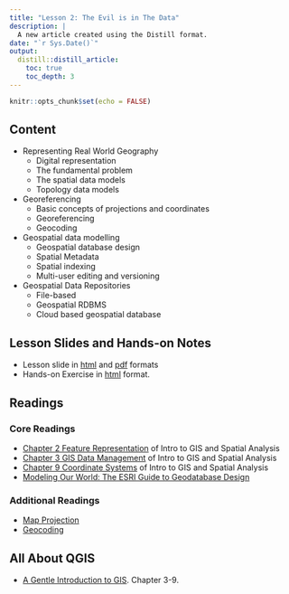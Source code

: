 ```yaml
---
title: "Lesson 2: The Evil is in The Data"
description: |
  A new article created using the Distill format.
date: "`r Sys.Date()`"
output:
  distill::distill_article:
    toc: true
    toc_depth: 3
---
```


```r
knitr::opts_chunk$set(echo = FALSE)
```

## Content

- Representing Real World Geography
    - Digital representation
    - The fundamental problem
    - The spatial data models
    - Topology data models
- Georeferencing
    - Basic concepts of projections and coordinates
    - Georeferencing
    - Geocoding
- Geospatial data modelling
    - Geospatial database design
    - Spatial Metadata
    - Spatial indexing
    - Multi-user editing and versioning
- Geospatial Data Repositories
    - File-based
    - Geospatial RDBMS
    - Cloud based geospatial database

## Lesson Slides and Hands-on Notes 

- Lesson slide in [html](../lesson/Lesson02/Lesson02.html) and [pdf](../lesson/Lesson02/Lesson02.pdf) formats
- Hands-on Exercise in [html]() format.

## Readings
### Core Readings

- [Chapter 2 Feature Representation](https://mgimond.github.io/Spatial/chp02-0.html) of Intro to GIS and Spatial Analysis
- [Chapter 3 GIS Data Management](https://mgimond.github.io/Spatial/gis-data-management.html) of Intro to GIS and Spatial Analysis
- [Chapter 9 Coordinate Systems](https://mgimond.github.io/Spatial/chp09-0.html) of Intro to GIS and Spatial Analysis
- [Modeling Our World: The ESRI Guide to Geodatabase Design](http://downloads2.esri.com/support/documentation/ao_/Modeling_our_World.pdf)

### Additional Readings

- [Map Projection](https://en.wikipedia.org/wiki/Map_projection)
- [Geocoding](https://en.wikipedia.org/wiki/Address_geocoding)

## All About QGIS

- [A Gentle Introduction to GIS](https://docs.qgis.org/3.16/en/docs/gentle_gis_introduction/index.html). Chapter 3-9.





